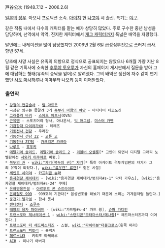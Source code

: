 戸谷公次
(1948.7.12 ~ 2006.2.6)

[[일본]]의 [[성우]]. 아오니 프로덕션 소속. [[아이치]] 현 [[나고야]] 시 출신. 특기는 [[야구]]. 

같은 작품 내에서 다수의 캐릭터를 맡는 예가 상당히 많았다. 주로 구수한 중년 남성을 담당하며, 선역에서 악역, 진지한 캐릭터에서 [[개그 캐릭터]]까지 폭넓은 배역을 자랑했다.

말년에는 내레이션을 많이 담당했지만 2006년 2월 6일 급성심부전으로 쓰러져 급사.  향년 57세.

당초에 사망 사실은 유족의 의향으로 정식으로 공표되지는 않았으나 6개월 가량 지난 8월 같은 기획사에 소속한 [[후루야 토오루]]가 자신의 홈페이지 게시판에서 질문을 받아 그에 대답하는 형태(유족의 승낙을 얻어)로 알려졌다. 그의 배역은 생전에 자주 같이 연기했던 [[사토 마사하루]]나 이마무라 나오키 등이 이어받았다.

=== 출연작 ===
 * [[강철의 연금술사]] - [[팀 마르코]]
 * 극장판 짱구는 못말려 3기 [[흑부리 마왕의 야망]] - 마타타비 네코노신
 * [[그래플러 바키]] - [[스에도 아츠시]](OVA)
 * [[근육맨]] - 스포츠머리 형사, 아나운서, [[빅 매그넘]], [[미스터 카멘]]
 * [[기갑함대 다이라가XV]] - 테레즈
 * [[기동전사 건담]] - 우라간
 * [[기동전사 건담 ZZ]] - [[고튼 고]]
 * [[기동전사 Z건담]] - [[카크리콘 카크라]]
 * [[나루토]] - [[호우키]]
 * [[메탈기어 솔리드]], [[메탈기어 솔리드 2]] - [[리볼버 오셀롯]][* 고인이 되면서 디지털 그래픽 노벨판에선 [[사와키 이쿠야]]로 바뀜.]
 * [[북두의 권]] - [[wiki:"쟈기(북두의 권)" 쟈기]][* 특히 아케이트 격투게임판의 쟈기가 그의 유작이 되었다.], [[wiki:"류우켄" 류켄]][* 젊은 시절]
 * [[세인트 세이야]] - [[카프리콘 슈라]]
 * [[용자경찰 제이데커]] - [wiki:"용자경찰 제이데커/범죄자#s-1" 닥터 가우스], [wiki:"용자경찰 제이데커/범죄자#s-24" 쿠제]
 * [[은하영웅전설]] - [[아르투르 폰 슈트라이트]]
 * [[은하철도 999]] - 999호의 기관차[* 음성변조를 해놨기 때문에 소리는 기계음처럼 들린다.]
 * [[중전기 엘가임]] - 핫샤 못샤
 * [[캔디캔디]] - [[조루주]]
 * [[태양의 용자 파이버드]] - [wiki:"가드팀#s-4" 가드 윙], [[슈퍼 가디언]]
 * [[트랜스포머 제너레이션 1]] - [[wiki:"스턴티콘"모터마스터/메나졸]][* 헤드마스터즈까지 이어진다.]
 * [[트랜스포머 더 헤드마스터즈]] - 스컬, [[wiki:"파이어봇"더블크로스]](왼쪽 머리)
 * [[트랜스포머 빅토리]] - 블랙커
 * [[페르소나3]] - 키리조 타케하루
 * [[AIR]] - 미나기 아버지
